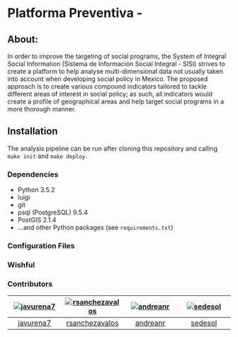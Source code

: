 # Platforma Preventiva - 

## About:
In order to improve the targeting of social programs, the System of Integral Social Information (Sistema de Información Social Integral - SISI) strives to create a platform to help analyse multi-dimensional data not usually taken into account when developing social policy in Mexico. The proposed approach is to create various compound indicators tailored to tackle different areas of interest in social policy; as such, all indicators would create a profile of geographical areas and help target social programs in a more thorough manner.


## Installation

The analysis pipeline can be run after cloning this repository and
calling `make init` and `make deploy`. 

### Dependencies

* Python 3.5.2
* luigi
* git
* psql (PostgreSQL) 9.5.4
* PostGIS 2.1.4
* ...and other Python packages (see `requirements.txt`)

### Configuration Files

### Wishful

### Contributors

| [![javurena7][ph-javurena7]][gh-javurena7] | [![rsanchezavalos][ph-rsanchez]][gh-rsanchez] | [![andreanr][ph-andreanr]][gh-andreanr]| [![sedesol ][ph-sedesol]][gh-sedesol] |
|                 :--:                 |                     :--:                      |                     :--:             |                     :--:             |              
|        [javurena7][gh-javurena7]         |         [rsanchezavalos][gh-rsanchez]           |          [andreanr][gh-andreanr] |          [sedesol][gh-sedesol]      |      


[ph-javurena7]: https://avatars0.githubusercontent.com/u/14095871?v=3&s=550
[gh-javurena7]: https://github.com/javurena7

[ph-andreanr]: https://avatars1.githubusercontent.com/u/5949086?v=3&s=460
[gh-andreanr]: https://github.com/andreanr

[ph-rsanchez]: https://avatars.githubusercontent.com/u/10931011?v=3&s=460
[gh-rsanchez]: https://github.com/rsanchezavalos

[ph-sedesol]: https://avatars0.githubusercontent.com/u/20521447
[gh-sedesol]: https://github.com/20521447
